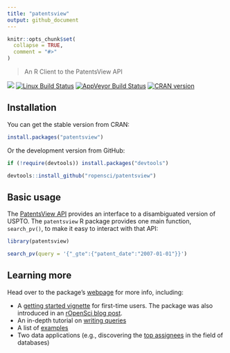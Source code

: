 ```yaml
---
title: "patentsview"
output: github_document
---
```


```r
knitr::opts_chunk$set(
  collapse = TRUE,
  comment = "#>"
)
```

> An R Client to the PatentsView API

[![](http://badges.ropensci.org/112_status.svg)](https://github.com/ropensci/onboarding/issues/112)
[![Linux Build Status](https://travis-ci.org/ropensci/patentsview.svg?branch=master)](https://travis-ci.org/ropensci/patentsview)
[![AppVeyor Build Status](https://ci.appveyor.com/api/projects/status/github/ropensci/patentsview?branch=master&svg=true)](https://ci.appveyor.com/project/ropensci/patentsview)
[![CRAN version](http://www.r-pkg.org/badges/version/patentsview)](https://cran.r-project.org/package=patentsview)

## Installation

You can get the stable version from CRAN:

```r
install.packages("patentsview")
```

Or the development version from GitHub:

```r
if (!require(devtools)) install.packages("devtools")

devtools::install_github("ropensci/patentsview")
```

## Basic usage

The [PatentsView API](http://www.patentsview.org/api/doc.html) provides an interface to a disambiguated version of USPTO. The `patentsview` R package provides one main function, `search_pv()`, to make it easy to interact with that API:

```r
library(patentsview)

search_pv(query = '{"_gte":{"patent_date":"2007-01-01"}}')
```

## Learning more

Head over to the package's [webpage](https://ropensci.github.io/patentsview/index.html) for more info, including:

* A [getting started vignette](http://ropensci.github.io/patentsview/articles/getting-started.html) for first-time users. The package was also introduced in an [rOpenSci blog post](https://ropensci.org/blog/blog/2017/09/19/patentsview).
* An in-depth tutorial on [writing queries](http://ropensci.github.io/patentsview/articles/writing-queries.html)
* A list of [examples](http://ropensci.github.io/patentsview/articles/examples.html)
* Two data applications (e.g., discovering the [top assignees](http://ropensci.github.io/patentsview/articles/top-assignees.html) in the field of databases)